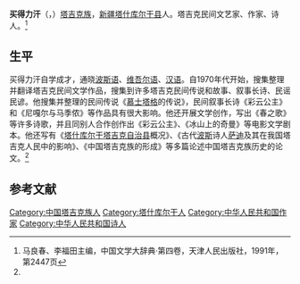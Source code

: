 '''买得力汗'''（{{lang-tg|待查}}，{{bd|1941年|||}}）[[塔吉克族|塔吉克族]]，[[新疆|新疆]][[塔什库尔干塔吉克自治县|塔什库尔干县]]人。塔吉克民间文艺家、作家、诗人。<ref name=ma>马良春、李福田主编，中国文学大辞典·第四卷，天津人民出版社，1991年，第2447页</ref>

==生平==
买得力汗自学成才，通晓[[波斯语|波斯语]]、[[维吾尔语|维吾尔语]]、[[汉语|汉语]]。自1970年代开始，搜集整理并翻译塔吉克民间文学作品，搜集到许多塔吉克民间传说和故事、叙事长诗、民谣民谚。他搜集并整理的民间传说《[[慕士塔格峰|慕士塔格]]的传说》，民间叙事长诗《彩云公主》和《尼嘎尔与马季侬》等作品具有很大影响。他还开展文学创作，写出《春之歌》等许多诗歌，并且同别人合作创作出《彩云公主》、《冰山上的奇曼》等电影文学剧本。他还写有《[[塔什库尔干塔吉克自治县|塔什库尔干塔吉克自治县]]概况》、《古代[[波斯|波斯]]诗人[[萨迪|萨迪]]及其在我国塔吉克人民中的影响》、《中国塔吉克族的形成》等多篇论述中国塔吉克族历史的论文。<ref name=ma/>

==参考文献==
{{reflist}}

[[Category:中国塔吉克族人|Category:中国塔吉克族人]]
[[Category:塔什库尔干人|Category:塔什库尔干人]]
[[Category:中华人民共和国作家|Category:中华人民共和国作家]]
[[Category:中华人民共和国诗人|Category:中华人民共和国诗人]]